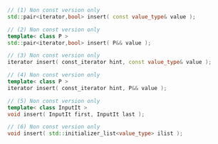 ```cpp
// (1) Non const version only
std::pair<iterator,bool> insert( const value_type& value );

// (2) Non const version only
template< class P >
std::pair<iterator,bool> insert( P&& value );

// (3) Non const version only
iterator insert( const_iterator hint, const value_type& value );

// (4) Non const version only
template< class P >
iterator insert( const_iterator hint, P&& value );

// (5) Non const version only
template< class InputIt >
void insert( InputIt first, InputIt last );

// (6) Non const version only
void insert( std::initializer_list<value_type> ilist );
```